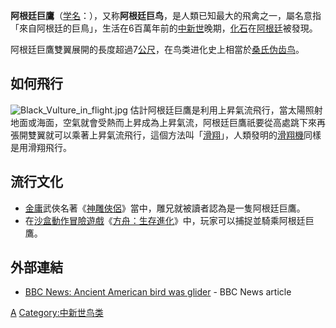 {{Speciesbox
| name = 阿根廷巨鷹
| image = Argentavis magnificens.JPG
| image_width = 250px
| fossil_range = [[中新世|中新世]]晚期<br>~{{fossil range|9.0|6.8}}
| genus = Argentavis
| parent_authority = [[Kenneth_E._Campbell|Campbell]] & [[Eduardo_P._Tonni|Tonni]] 1980
| species = magnificens
| authority = Campbell & Tonni, 1980
| extinct = yes
| type_species = '''雄伟阿根廷巨鹰<br>''Argentavis magnificens'''''
| type_species_authority = Campbell & Tonni, 1980
}}
'''阿根廷巨鷹'''（[[学名|学名]]：''{{lang|la|Argentavis magnificens}}''），又称'''阿根廷巨鸟'''，是人類已知最大的飛禽之一，屬名意指「來自阿根廷的巨鳥」，生活在6百萬年前的[[中新世|中新世]]晚期，[[化石|化石]]在[[阿根廷|阿根廷]]被發現。

阿根廷巨鷹雙翼展開的長度超過7[[公尺|公尺]]，在鸟类进化史上相當於[[桑氏伪齿鸟|桑氏伪齿鸟]]。

==如何飛行==
[[File:Black_Vulture_in_flight.jpg|thumb]]
估計阿根廷巨鷹是利用上昇氣流飛行，當太陽照射地面或海面，空氣就會受熱而上昇成為上昇氣流，阿根廷巨鷹祇要從高處跳下來再張開雙翼就可以乘著上昇氣流飛行，這個方法叫「[[滑翔|滑翔]]」，人類發明的[[滑翔機|滑翔機]]同樣是用滑翔飛行。

==流行文化==
*[[金庸|金庸]]武俠名著《[[神雕俠侶|神雕俠侶]]》當中，雕兄就被讀者認為是一隻阿根廷巨鷹。
*在[[沙盒|沙盒]][[動作冒險遊戲|動作冒險遊戲]]《[[方舟：生存進化|方舟：生存進化]]》中，玩家可以捕捉並騎乘阿根廷巨鷹。

== 外部連結 ==
*[http://news.bbc.co.uk/2/hi/science/nature/6262740.stm BBC News: Ancient American bird was glider] {{Wayback|url=http://news.bbc.co.uk/2/hi/science/nature/6262740.stm |date=20080906201648 }} - BBC News article

{{Paleo-stub}}
{{Portal|鳥|滅絕與瀕危物種}}
{{Taxonbar|from=Q645107}}
[[Category:畸鳥科|A]]
[[Category:中新世鸟类|Category:中新世鸟类]]